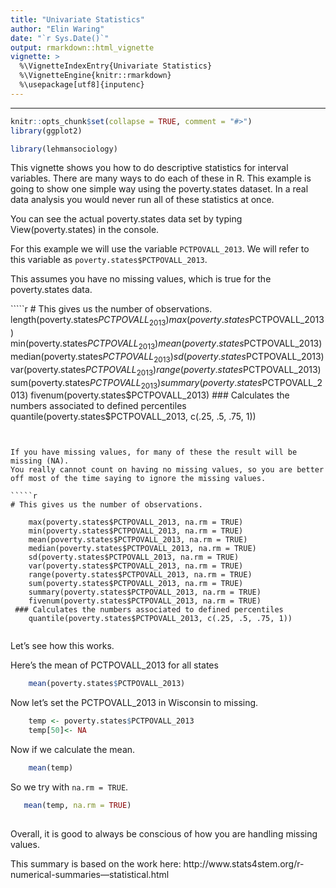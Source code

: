 ```yaml
---
title: "Univariate Statistics"
author: "Elin Waring"
date: "`r Sys.Date()`"
output: rmarkdown::html_vignette
vignette: >
  %\VignetteIndexEntry{Univariate Statistics}
  %\VignetteEngine{knitr::rmarkdown}
  %\usepackage[utf8]{inputenc}
---
```

---
```r
knitr::opts_chunk$set(collapse = TRUE, comment = "#>")
library(ggplot2)
```

```r

library(lehmansociology)

```

This vignette shows you how to do descriptive statistics for interval variables.
There are many ways to do each of these in R.
This example is going to show one simple way using the poverty.states dataset.
In a real data analysis you would never run all of these statistics at once.

You can see the actual poverty.states data set by typing View(poverty.states) in the console.

For this example we will use the variable `PCTPOVALL_2013`.
We will refer to this variable as `poverty.states$PCTPOVALL_2013`.

This assumes you have no missing values, which is true for the poverty.states data.

`````r

    # This gives us the number of observations.
    length(poverty.states$PCTPOVALL_2013)
    max(poverty.states$PCTPOVALL_2013)
    min(poverty.states$PCTPOVALL_2013)
    mean(poverty.states$PCTPOVALL_2013)
    median(poverty.states$PCTPOVALL_2013)
    sd(poverty.states$PCTPOVALL_2013)
    var(poverty.states$PCTPOVALL_2013)
    range(poverty.states$PCTPOVALL_2013)
    sum(poverty.states$PCTPOVALL_2013)
    summary(poverty.states$PCTPOVALL_2013)
    fivenum(poverty.states$PCTPOVALL_2013)
    ### Calculates the numbers associated to defined percentiles
    quantile(poverty.states$PCTPOVALL_2013, c(.25, .5, .75, 1))


````


If you have missing values, for many of these the result will be missing (NA).
You really cannot count on having no missing values, so you are better off most of the time saying to ignore the missing values.

`````r

# This gives us the number of observations.

    max(poverty.states$PCTPOVALL_2013, na.rm = TRUE)
    min(poverty.states$PCTPOVALL_2013, na.rm = TRUE)
    mean(poverty.states$PCTPOVALL_2013, na.rm = TRUE)
    median(poverty.states$PCTPOVALL_2013, na.rm = TRUE)
    sd(poverty.states$PCTPOVALL_2013, na.rm = TRUE)
    var(poverty.states$PCTPOVALL_2013, na.rm = TRUE)
    range(poverty.states$PCTPOVALL_2013, na.rm = TRUE)
    sum(poverty.states$PCTPOVALL_2013, na.rm = TRUE)
    summary(poverty.states$PCTPOVALL_2013, na.rm = TRUE)
    fivenum(poverty.states$PCTPOVALL_2013, na.rm = TRUE)
 ### Calculates the numbers associated to defined percentiles
    quantile(poverty.states$PCTPOVALL_2013, c(.25, .5, .75, 1))
 

````

Let's see how this works. 

Here's the mean of PCTPOVALL_2013 for all states 
```r

    mean(poverty.states$PCTPOVALL_2013)

```

Now let's set the PCTPOVALL_2013 in Wisconsin to missing.

```r
    temp <- poverty.states$PCTPOVALL_2013
    temp[50]<- NA
```


Now if we calculate the mean.

```r
    mean(temp)
```


So we try with `na.rm = TRUE`.
```r

   mean(temp, na.rm = TRUE)
    
```

Overall, it is good to always be conscious of how you are handling missing values.

This summary is based on the work here:
http://www.stats4stem.org/r-numerical-summaries---statistical.html
